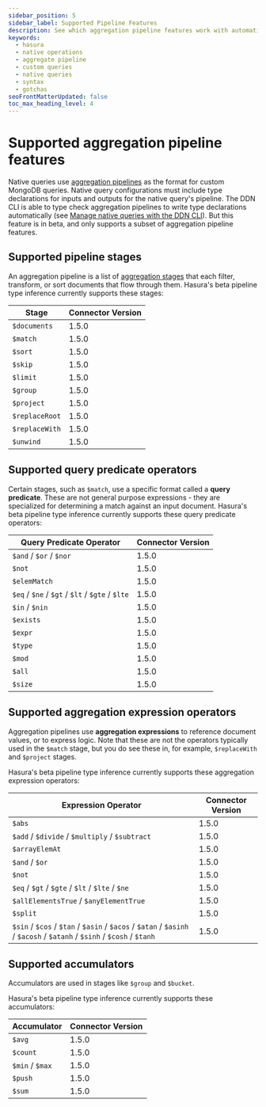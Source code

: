 ```yaml
---
sidebar_position: 5
sidebar_label: Supported Pipeline Features
description: See which aggregation pipeline features work with automatic type inference.
keywords:
  - hasura
  - native operations
  - aggregate pipeline
  - custom queries
  - native queries
  - syntax
  - gotchas
seoFrontMatterUpdated: false
toc_max_heading_level: 4
---
```


# Supported aggregation pipeline features 

Native queries use [aggregation pipelines][] as the format for custom MongoDB queries. Native query configurations must
include type declarations for inputs and outputs for the native query's pipeline. The DDN CLI is able to type check
aggregation pipelines to write type declarations automatically (see [Manage native queries with the DDN CLI][]). But
this feature is in beta, and only supports a subset of aggregation pipeline features.

[aggregation pipelines]: https://www.mongodb.com/docs/manual/aggregation/#std-label-aggregation-pipeline-intro
[Manage native queries with the DDN CLI]: ./native-queries.mdx#manage-native-queries-with-the-ddn-cli

## Supported pipeline stages

An aggregation pipeline is a list of [aggregation stages][] that each filter, transform, or sort documents that flow
through them. Hasura's beta pipeline type inference currently supports these stages:

[aggregation stages]: https://www.mongodb.com/docs/manual/reference/operator/aggregation-pipeline/

| Stage          | Connector Version |
| -------------- | ----------------- |
| `$documents`   | 1.5.0             |
| `$match`       | 1.5.0             |
| `$sort`        | 1.5.0             |
| `$skip`        | 1.5.0             |
| `$limit`       | 1.5.0             |
| `$group`       | 1.5.0             |
| `$project`     | 1.5.0             |
| `$replaceRoot` | 1.5.0             |
| `$replaceWith` | 1.5.0             |
| `$unwind`      | 1.5.0             |

## Supported query predicate operators

Certain stages, such as `$match`, use a specific format called a **query predicate**. These are not general purpose
expressions - they are specialized for determining a match against an input document. Hasura's beta pipeline type
inference currently supports these query predicate operators:

| Query Predicate Operator                        | Connector Version |
| ----------------------------------------------- | ----------------- |
| `$and` / `$or` / `$nor`                         | 1.5.0             |
| `$not`                                          | 1.5.0             |
| `$elemMatch`                                    | 1.5.0             |
| `$eq` / `$ne` / `$gt` / `$lt` / `$gte` / `$lte` | 1.5.0             |
| `$in` / `$nin`                                  | 1.5.0             |
| `$exists`                                       | 1.5.0             |
| `$expr`                                         | 1.5.0             |
| `$type`                                         | 1.5.0             |
| `$mod`                                          | 1.5.0             |
| `$all`                                          | 1.5.0             |
| `$size`                                         | 1.5.0             |

## Supported aggregation expression operators

Aggregation pipelines use **aggregation expressions** to reference document values, or to express logic. Note that these
are not the operators typically used in the `$match` stage, but you do see these in, for example, `$replaceWith` and
`$project` stages.

Hasura's beta pipeline type inference currently supports these aggregation expression operators:

| Expression Operator                             | Connector Version |
| ----------------------------------------------- | ----------------- |
| `$abs`                                          | 1.5.0             |
| `$add` / `$divide` / `$multiply` / `$subtract`  | 1.5.0             |
| `$arrayElemAt`                                  | 1.5.0             |
| `$and` / `$or`                                  | 1.5.0             |
| `$not`                                          | 1.5.0             |
| `$eq` / `$gt` / `$gte` / `$lt` / `$lte` / `$ne` | 1.5.0             |
| `$allElementsTrue` / `$anyElementTrue`          | 1.5.0             |
| `$split`                                        | 1.5.0             |
| `$sin` / `$cos` / `$tan` / `$asin` / `$acos` / `$atan` / `$asinh` / `$acosh` / `$atanh` / `$sinh` / `$cosh` / `$tanh` | 1.5.0 |

## Supported accumulators

Accumulators are used in stages like `$group` and `$bucket`.

Hasura's beta pipeline type inference currently supports these accumulators:

| Accumulator                                     | Connector Version |
| ----------------------------------------------- | ----------------- |
| `$avg`                                          | 1.5.0             |
| `$count`                                        | 1.5.0             |
| `$min` / `$max`                                 | 1.5.0             |
| `$push`                                         | 1.5.0             |
| `$sum`                                          | 1.5.0             |
